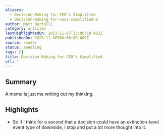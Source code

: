 ```yaml
---
aliases:
  - Decision Making for CEO’s Simplified
  - decision-making-for-ceos-simplified-2
author: Matt Bertulli
category: articles
lastHighlightedOn: 2023-11-07T13:06:10.482Z
publishedOn: 2023-11-06T00:00:00.000Z
source: reader
status: seedling
tags: []
title: Decision Making for CEO’s Simplified
url: ''
---
```

## Summary

A memo is just me writing out my thinking.

## Highlights

- So if I think for a second that a decision could have an extinction-level event type of downside, I stop and put a lot more thought into it.
